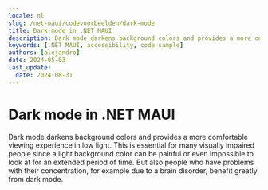 ```yaml
---
locale: nl
slug: /net-maui/codevoorbeelden/dark-mode
title: Dark mode in .NET MAUI
description: Dark mode darkens background colors and provides a more comfortable viewing experience in low light.
keywords: [.NET MAUI, accessibility, code sample]
authors: [alejandro]
date: 2024-05-03
last_update:
  date: 2024-08-31
---
```


# Dark mode in .NET MAUI

Dark mode darkens background colors and provides a more comfortable viewing experience in low light. This is essential for many visually impaired people since a light background color can be painful or even impossible to look at for an extended period of time. But also people who have problems with their concentration, for example due to a brain disorder, benefit greatly from dark mode.

<CodeSample id="screen-dark-mode" platform="net-maui" locale="en"/>
